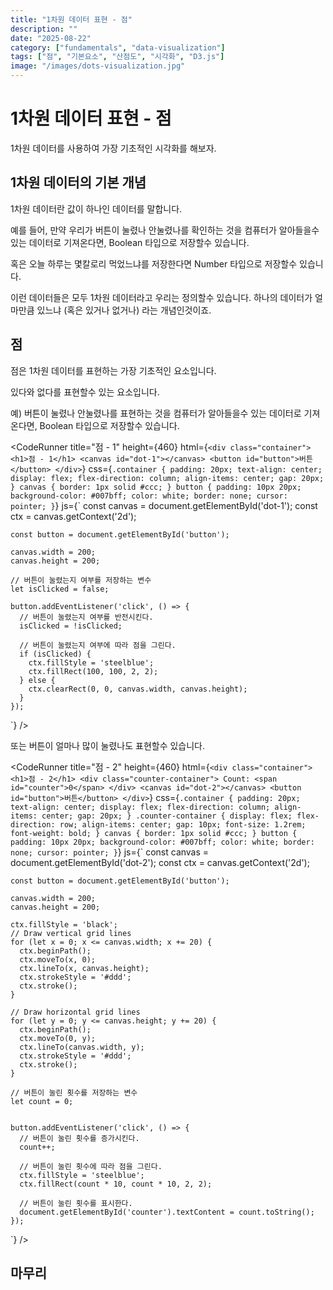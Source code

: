 ```yaml
---
title: "1차원 데이터 표현 - 점"
description: ""
date: "2025-08-22"
category: ["fundamentals", "data-visualization"]
tags: ["점", "기본요소", "산점도", "시각화", "D3.js"]
image: "/images/dots-visualization.jpg"
---
```


# 1차원 데이터 표현 - 점

1차원 데이터를 사용하여 가장 기초적인 시각화를 해보자.

## 1차원 데이터의 기본 개념

1차원 데이터란 값이 하나인 데이터를 말합니다.

예를 들어, 만약 우리가 버튼이 눌렸나 안눌렸나를 확인하는 것을 컴퓨터가 알아들을수 있는 데이터로 기져온다면, Boolean 타입으로 저장할수 있습니다.

혹은 오늘 하루는 몇칼로리 먹었느냐를 저장한다면 Number 타입으로 저장할수 있습니다.

이런 데이터들은 모두 1차원 데이터라고 우리는 정의할수 있습니다. 하나의 데이터가 얼마만큼 있느냐 (혹은 있거나 없거나) 라는 개념인것이죠.

## 점

점은 1차원 데이터를 표현하는 가장 기초적인 요소입니다.

있다와 없다를 표현할수 있는 요소입니다.

예) 버튼이 눌렸나 안눌렸나를 표현하는 것을 컴퓨터가 알아들을수 있는 데이터로 기져온다면, Boolean 타입으로 저장할수 있습니다.

<CodeRunner
  title="점 - 1"
  height={460}
  html={`
    <div class="container">
      <h1>점 - 1</h1>
      <canvas id="dot-1"></canvas>
      <button id="button">버튼</button>
    </div>
  `}
  css={`
    .container {
      padding: 20px;
      text-align: center;
      display: flex;
      flex-direction: column;
      align-items: center;
      gap: 20px;
    }
    canvas {
      border: 1px solid #ccc;
    }
    button {
      padding: 10px 20px;
      background-color: #007bff;
      color: white;
      border: none;
      cursor: pointer;
    }
  `}
  js={`
    const canvas = document.getElementById('dot-1');
    const ctx = canvas.getContext('2d');
    
    const button = document.getElementById('button');

    canvas.width = 200;
    canvas.height = 200;

    // 버튼이 눌렸는지 여부를 저장하는 변수
    let isClicked = false;

    button.addEventListener('click', () => {
      // 버튼이 눌렸는지 여부를 반전시킨다.
      isClicked = !isClicked;

      // 버튼이 눌렸는지 여부에 따라 점을 그린다.
      if (isClicked) {
        ctx.fillStyle = 'steelblue';
        ctx.fillRect(100, 100, 2, 2);
      } else {
        ctx.clearRect(0, 0, canvas.width, canvas.height);
      }
    });

`}
/>

또는 버튼이 얼마나 많이 눌렸나도 표현할수 있습니다.

<CodeRunner
  title="점 - 2"
  height={460}
  html={`
    <div class="container">
      <h1>점 - 2</h1>
      <div class="counter-container">
        Count: <span id="counter">0</span>
      </div>
      <canvas id="dot-2"></canvas>
      <button id="button">버튼</button>
    </div>
  `}
  css={`
    .container {
      padding: 20px;
      text-align: center;
      display: flex;
      flex-direction: column;
      align-items: center;
      gap: 20px;
    }
    .counter-container {
      display: flex;
      flex-direction: row;
      align-items: center;
      gap: 10px;
      font-size: 1.2rem;
      font-weight: bold;
    }
    canvas {
      border: 1px solid #ccc;
    }
    button {
      padding: 10px 20px;
      background-color: #007bff;
      color: white;
      border: none;
      cursor: pointer;
    }
  `}
  js={`
    const canvas = document.getElementById('dot-2');
    const ctx = canvas.getContext('2d');
    
    const button = document.getElementById('button');

    canvas.width = 200;
    canvas.height = 200;

    ctx.fillStyle = 'black';
    // Draw vertical grid lines
    for (let x = 0; x <= canvas.width; x += 20) {
      ctx.beginPath();
      ctx.moveTo(x, 0);
      ctx.lineTo(x, canvas.height);
      ctx.strokeStyle = '#ddd';
      ctx.stroke();
    }

    // Draw horizontal grid lines
    for (let y = 0; y <= canvas.height; y += 20) {
      ctx.beginPath();
      ctx.moveTo(0, y);
      ctx.lineTo(canvas.width, y);
      ctx.strokeStyle = '#ddd';
      ctx.stroke();
    }

    // 버튼이 눌린 횟수를 저장하는 변수
    let count = 0;


    button.addEventListener('click', () => {
      // 버튼이 눌린 횟수를 증가시킨다.
      count++;

      // 버튼이 눌린 횟수에 따라 점을 그린다.
      ctx.fillStyle = 'steelblue';
      ctx.fillRect(count * 10, count * 10, 2, 2);

      // 버튼이 눌린 횟수를 표시한다.
      document.getElementById('counter').textContent = count.toString();
    });

`}
/>

## 마무리
